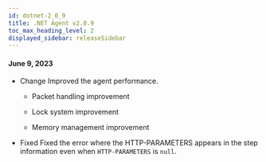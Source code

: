 ```yaml
---
id: dotnet-2_0_9
title: .NET Agent v2.0.9
toc_max_heading_level: 2
displayed_sidebar: releaseSidebar
---
```


#### June 9, 2023

- <Status>Change</Status> Improved the agent performance.

  - Packet handling improvement

  - Lock system improvement

  - Memory management improvement

- <Status>Fixed</Status> Fixed the error where the HTTP-PARAMETERS appears in the step information even when <code>HTTP-PARAMETERS</code> is <code>null</code>.
